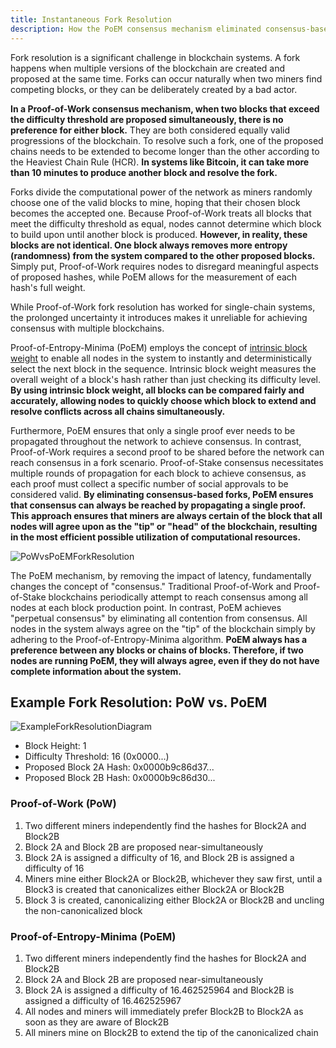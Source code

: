 ```yaml
---
title: Instantaneous Fork Resolution
description: How the PoEM consensus mechanism eliminated consensus-based forks.
---
```


Fork resolution is a significant challenge in blockchain systems. A fork happens when multiple versions of the blockchain are created and proposed at the same time. Forks can occur naturally when two miners find competing blocks, or they can be deliberately created by a bad actor.

**In a Proof-of-Work consensus mechanism, when two blocks that exceed the difficulty threshold are proposed simultaneously, there is no preference for either block.** They are both considered equally valid progressions of the blockchain. To resolve such a fork, one of the proposed chains needs to be extended to become longer than the other according to the Heaviest Chain Rule (HCR). **In systems like Bitcoin, it can take more than 10 minutes to produce another block and resolve the fork.**

Forks divide the computational power of the network as miners randomly choose one of the valid blocks to mine, hoping that their chosen block becomes the accepted one. Because Proof-of-Work treats all blocks that meet the difficulty threshold as equal, nodes cannot determine which block to build upon until another block is produced. **However, in reality, these blocks are not identical. One block always removes more entropy (randomness) from the system compared to the other proposed blocks.** Simply put, Proof-of-Work requires nodes to disregard meaningful aspects of proposed hashes, while PoEM allows for the measurement of each hash's full weight.

While Proof-of-Work fork resolution has worked for single-chain systems, the prolonged uncertainty it introduces makes it unreliable for achieving consensus with multiple blockchains.

Proof-of-Entropy-Minima (PoEM) employs the concept of [intrinsic block weight](/learn/advanced-introduction/poem/instant-fork-resolution/intrinsic-block-weight.md) to enable all nodes in the system to instantly and deterministically select the next block in the sequence. Intrinsic block weight measures the overall weight of a block's hash rather than just checking its difficulty level. **By using intrinsic block weight, all blocks can be compared fairly and accurately, allowing nodes to quickly choose which block to extend and resolve conflicts across all chains simultaneously.**

Furthermore, PoEM ensures that only a single proof ever needs to be propagated throughout the network to achieve consensus. In contrast, Proof-of-Work requires a second proof to be shared before the network can reach consensus in a fork scenario. Proof-of-Stake consensus necessitates multiple rounds of propagation for each block to achieve consensus, as each proof must collect a specific number of social approvals to be considered valid. **By eliminating consensus-based forks, PoEM ensures that consensus can always be reached by propagating a single proof. This approach ensures that miners are always certain of the block that all nodes will agree upon as the "tip" or "head" of the blockchain, resulting in the most efficient possible utilization of computational resources.**

![PoWvsPoEMForkResolution](/img/PoWvsPoEMForkResolution.jpg 'Proof-of-Work vs. Proof-of-Entropy-Minima Fork Resolution')

The PoEM mechanism, by removing the impact of latency, fundamentally changes the concept of "consensus." Traditional Proof-of-Work and Proof-of-Stake blockchains periodically attempt to reach consensus among all nodes at each block production point. In contrast, PoEM achieves "perpetual consensus" by eliminating all contention from consensus. All nodes in the system always agree on the "tip" of the blockchain simply by adhering to the Proof-of-Entropy-Minima algorithm. **PoEM always has a preference between any blocks or chains of blocks. Therefore, if two nodes are running PoEM, they will always agree, even if they do not have complete information about the system.**

## Example Fork Resolution: PoW vs. PoEM

![ExampleForkResolutionDiagram](/img/ForkResolutionDiagram.jpg 'Example Fork Resolution Diagram')

- Block Height: 1
- Difficulty Threshold: 16 (0x0000...)
- Proposed Block 2A Hash: 0x0000b9c86d37...
- Proposed Block 2B Hash: 0x0000b9c86d30...

### Proof-of-Work (PoW)

1. Two different miners independently find the hashes for Block2A and Block2B
2. Block 2A and Block 2B are proposed near-simultaneously
3. Block 2A is assigned a difficulty of 16, and Block 2B is assigned a difficulty of 16
4. Miners mine either Block2A or Block2B, whichever they saw first, until a Block3 is created that canonicalizes either Block2A or Block2B
5. Block 3 is created, canonicalizing either Block2A or Block2B and uncling the non-canonicalized block

### Proof-of-Entropy-Minima (PoEM)

1. Two different miners independently find the hashes for Block2A and Block2B
2. Block 2A and Block 2B are proposed near-simultaneously
3. Block 2A is assigned a difficulty of 16.462525964 and Block2B is assigned a difficulty of 16.462525967
4. All nodes and miners will immediately prefer Block2B to Block2A as soon as they are aware of Block2B
5. All miners mine on Block2B to extend the tip of the canonicalized chain

